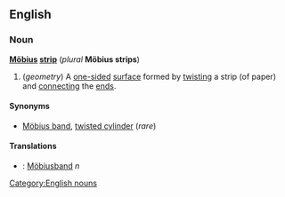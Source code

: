 ==English==
===Noun===
{{wikipedia}}
'''[[Möbius]] [[strip]]''' (''plural'' '''Möbius strips''')

#(''geometry'') A [[one-sided]] [[surface]] formed by [[twisting]] a strip (of paper) and [[connecting]] the [[end]]s.

====Synonyms====
*[[Möbius band]], [[twisted cylinder]] (''rare'')

====Translations====
*{{sv}}: [[Möbiusband]] ''n''
[[Category:English nouns]]